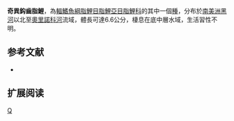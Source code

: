 {{Speciesbox 
| genus = Creagrutus
| species = phasma
| status = NE
| status_system = IUCN3.1
| authority =  [[Myers|Myers]], 1927
| synonyms = 
}}
'''奇異鈎齒脂鯉'''，為[[輻鰭魚綱|輻鰭魚綱]][[脂鯉目|脂鯉目]][[脂鯉亞目|脂鯉亞目]][[脂鯉科|脂鯉科]]的其中一個[[種|種]]，分布於[[南美洲|南美洲]][[黑河|黑河]]以北至[[奧里諾科河|奧里諾科河]]流域，體長可達6.6公分，棲息在底中層水域，生活習性不明。

==参考文献==
{{refbegin}}
*{{FishBase_species|genus=Creagrutus|species=phasma|year=2014|month=1}}
{{refend}}

== 扩展阅读 ==
{{refbegin}}
{{wikispecies-inline|Creagrutus phasma|奇異鈎齒脂鯉}}
{{refend}}
{{Taxonbar|from=Q5509598}}

[[Category:鈎齒脂鯉屬|Q]]


{{魚類小作品}}